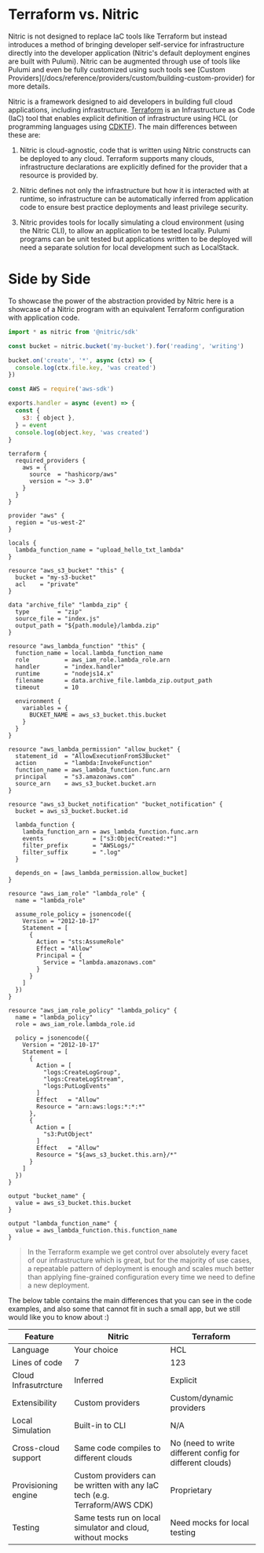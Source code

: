
# Terraform vs. Nitric

<Note>
  Nitric is not designed to replace IaC tools like Terraform but instead
  introduces a method of bringing developer self-service for infrastructure
  directly into the developer application (Nitric's default deployment engines
  are built with Pulumi). Nitric can be augmented through use of tools like
  Pulumi and even be fully customized using such tools see [Custom
  Providers](/docs/reference/providers/custom/building-custom-provider) for more
  details.
</Note>

Nitric is a framework designed to aid developers in building full cloud applications, including infrastructure. [Terraform](https://www.terraform.io/) is an Infrastructure as Code (IaC) tool that enables explicit definition of infrastructure using HCL (or programming languages using [CDKTF](https://developer.hashicorp.com/terraform/cdktf)). The main differences between these are:

1. Nitric is cloud-agnostic, code that is written using Nitric constructs can be deployed to any cloud. Terraform supports many clouds, infrastructure declarations are explicitly defined for the provider that a resource is provided by.

2. Nitric defines not only the infrastructure but how it is interacted with at runtime, so infrastructure can be automatically inferred from application code to ensure best practice deployments and least privilege security.

3. Nitric provides tools for locally simulating a cloud environment (using the Nitric CLI), to allow an application to be tested locally. Pulumi programs can be unit tested but applications written to be deployed will need a separate solution for local development such as LocalStack.

# Side by Side

To showcase the power of the abstraction provided by Nitric here is a showcase of a Nitric program with an equivalent Terraform configuration with application code.

<CodeGroup compare>

```javascript {{title: 'Nitric', label: 'handle.ts' }}
import * as nitric from '@nitric/sdk'

const bucket = nitric.bucket('my-bucket').for('reading', 'writing')

bucket.on('create', '*', async (ctx) => {
  console.log(ctx.file.key, 'was created')
})
```

```javascript {{title: 'Terraform', label: 'src/index.js'}}
const AWS = require('aws-sdk')

exports.handler = async (event) => {
  const {
    s3: { object },
  } = event
  console.log(object.key, 'was created')
}
```

```hcl {{title: 'Terraform', label: 'main.tf'}}
terraform {
  required_providers {
    aws = {
      source  = "hashicorp/aws"
      version = "~> 3.0"
    }
  }
}

provider "aws" {
  region = "us-west-2"
}

locals {
  lambda_function_name = "upload_hello_txt_lambda"
}

resource "aws_s3_bucket" "this" {
  bucket = "my-s3-bucket"
  acl    = "private"
}

data "archive_file" "lambda_zip" {
  type        = "zip"
  source_file = "index.js"
  output_path = "${path.module}/lambda.zip"
}

resource "aws_lambda_function" "this" {
  function_name = local.lambda_function_name
  role          = aws_iam_role.lambda_role.arn
  handler       = "index.handler"
  runtime       = "nodejs14.x"
  filename      = data.archive_file.lambda_zip.output_path
  timeout       = 10

  environment {
    variables = {
      BUCKET_NAME = aws_s3_bucket.this.bucket
    }
  }
}

resource "aws_lambda_permission" "allow_bucket" {
  statement_id  = "AllowExecutionFromS3Bucket"
  action        = "lambda:InvokeFunction"
  function_name = aws_lambda_function.func.arn
  principal     = "s3.amazonaws.com"
  source_arn    = aws_s3_bucket.bucket.arn
}

resource "aws_s3_bucket_notification" "bucket_notification" {
  bucket = aws_s3_bucket.bucket.id

  lambda_function {
    lambda_function_arn = aws_lambda_function.func.arn
    events              = ["s3:ObjectCreated:*"]
    filter_prefix       = "AWSLogs/"
    filter_suffix       = ".log"
  }

  depends_on = [aws_lambda_permission.allow_bucket]
}

resource "aws_iam_role" "lambda_role" {
  name = "lambda_role"

  assume_role_policy = jsonencode({
    Version = "2012-10-17"
    Statement = [
      {
        Action = "sts:AssumeRole"
        Effect = "Allow"
        Principal = {
          Service = "lambda.amazonaws.com"
        }
      }
    ]
  })
}

resource "aws_iam_role_policy" "lambda_policy" {
  name = "lambda_policy"
  role = aws_iam_role.lambda_role.id

  policy = jsonencode({
    Version = "2012-10-17"
    Statement = [
      {
        Action = [
          "logs:CreateLogGroup",
          "logs:CreateLogStream",
          "logs:PutLogEvents"
        ]
        Effect   = "Allow"
        Resource = "arn:aws:logs:*:*:*"
      },
      {
        Action = [
          "s3:PutObject"
        ]
        Effect   = "Allow"
        Resource = "${aws_s3_bucket.this.arn}/*"
      }
    ]
  })
}

output "bucket_name" {
  value = aws_s3_bucket.this.bucket
}

output "lambda_function_name" {
  value = aws_lambda_function.this.function_name
}
```

</CodeGroup>

> In the Terraform example we get control over absolutely every facet of our infrastructure which is great, but for the majority of use cases, a repeatable pattern of deployment is enough and scales much better than applying fine-grained configuration every time we need to define a new deployment.

The below table contains the main differences that you can see in the code examples, and also some that cannot fit in such a small app, but we still would like you to know about :)

| Feature              | Nitric                                                                     | Terraform                                                |
| -------------------- | -------------------------------------------------------------------------- | -------------------------------------------------------- |
| Language             | Your choice                                                                | HCL                                                      |
| Lines of code        | 7                                                                          | 123                                                      |
| Cloud Infrasutrcture | Inferred                                                                   | Explicit                                                 |
| Extensibility        | Custom providers                                                           | Custom/dynamic providers                                 |
| Local Simulation     | Built-in to CLI                                                            | N/A                                                      |
| Cross-cloud support  | Same code compiles to different clouds                                     | No (need to write different config for different clouds) |
| Provisioning engine  | Custom providers can be written with any IaC tech (e.g. Terraform/AWS CDK) | Proprietary                                              |
| Testing              | Same tests run on local simulator and cloud, without mocks                 | Need mocks for local testing                             |
